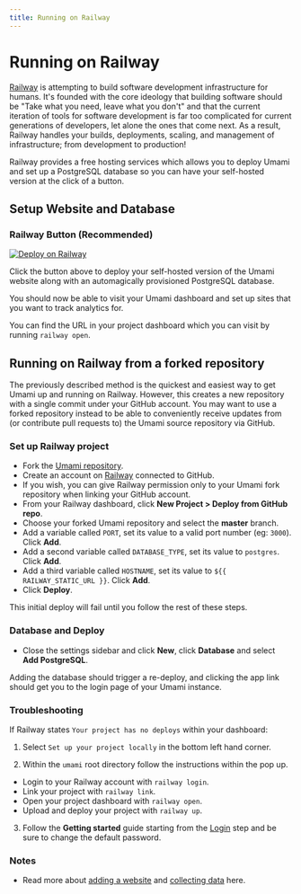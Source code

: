 ```yaml
---
title: Running on Railway
---
```


# Running on Railway

[Railway](https://railway.app/) is attempting to build software development infrastructure for humans. It's founded with the core ideology that building software should be "Take what you need, leave what you don't" and that the current iteration of tools for software development is far too complicated for current generations of developers, let alone the ones that come next. As a result, Railway handles your builds, deployments, scaling, and management of infrastructure; from development to production!

Railway provides a free hosting services which allows you to deploy Umami and set up a PostgreSQL database so you can have your self-hosted version at the click of a button.

## Setup Website and Database

### Railway Button (Recommended)

[![Deploy on Railway](https://railway.app/button.svg)](https://railway.app/new/template/umami-analytics)

Click the button above to deploy your self-hosted version of the Umami website along with an automagically provisioned PostgreSQL database.

You should now be able to visit your Umami dashboard and set up sites that you want to track analytics for.

You can find the URL in your project dashboard which you can visit by running `railway open`.

## Running on Railway from a forked repository

The previously described method is the quickest and easiest way to get Umami up and running on Railway. However, this creates a new repository with a single commit under your GitHub account. You may want to use a forked repository instead to be able to conveniently receive updates from (or contribute pull requests to) the Umami source repository via GitHub.

### Set up Railway project

- Fork the [Umami repository](https://github.com/umami-software/umami).
- Create an account on [Railway](https://railway.app/) connected to GitHub.
- If you wish, you can give Railway permission only to your Umami fork repository when linking your GitHub account.
- From your Railway dashboard, click **New Project > Deploy from GitHub repo**.
- Choose your forked Umami repository and select the **master** branch.
- Add a variable called `PORT`, set its value to a valid port number (eg: `3000`). Click **Add**.
- Add a second variable called `DATABASE_TYPE`, set its value to `postgres`. Click **Add**.
- Add a third variable called `HOSTNAME`, set its value to `${{ RAILWAY_STATIC_URL }}`. Click **Add**.
- Click **Deploy**.

This initial deploy will fail until you follow the rest of these steps.

### Database and Deploy

- Close the settings sidebar and click **New**, click **Database** and select **Add PostgreSQL**.

Adding the database should trigger a re-deploy, and clicking the app link should get you to the login page of your Umami instance.

### Troubleshooting

If Railway states `Your project has no deploys` within your dashboard:

1. Select `Set up your project locally` in the bottom left hand corner.

2. Within the `umami` root directory follow the instructions within the pop up.

- Login to your Railway account with `railway login`.
- Link your project with `railway link`.
- Open your project dashboard with `railway open`.
- Upload and deploy your project with `railway up`.

3. Follow the **Getting started** guide starting from the [Login](/docs/login) step and be sure to change the default password.

### Notes

- Read more about [adding a website](https://umami.zhcndoc.com/docs/add-a-website) and [collecting data](https://umami.zhcndoc.com/docs/collect-data) here.
